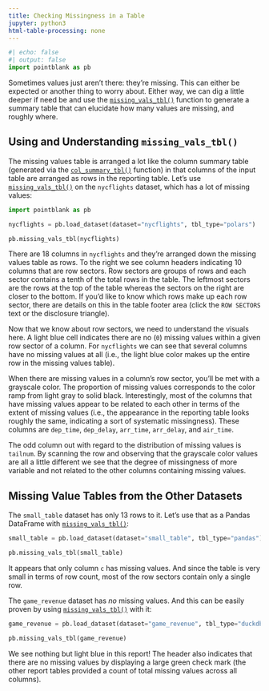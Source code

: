 ```yaml
---
title: Checking Missingness in a Table
jupyter: python3
html-table-processing: none
---
```


```python
#| echo: false
#| output: false
import pointblank as pb
```

Sometimes values just aren't there: they're missing. This can either be expected or another thing to
worry about. Either way, we can dig a little deeper if need be and use the
[`missing_vals_tbl()`](https://posit-dev.github.io/pointblank/reference/missing_vals_tbl.html)
function to generate a summary table that can elucidate how many values are missing, and roughly
where.

## Using and Understanding `missing_vals_tbl()`

The missing values table is arranged a lot like the column summary table (generated via the
[`col_summary_tbl()`](https://posit-dev.github.io/pointblank/reference/col_summary_tbl.html)
function) in that columns of the input table are arranged as rows in the reporting table. Let's use
[`missing_vals_tbl()`](https://posit-dev.github.io/pointblank/reference/missing_vals_tbl.html) on
the `nycflights` dataset, which has a lot of missing values:

```python
import pointblank as pb

nycflights = pb.load_dataset(dataset="nycflights", tbl_type="polars")

pb.missing_vals_tbl(nycflights)
```

There are 18 columns in `nycflights` and they're arranged down the missing values table as rows. To
the right we see column headers indicating 10 columns that are row sectors. Row sectors are groups
of rows and each sector contains a tenth of the total rows in the table. The leftmost sectors are
the rows at the top of the table whereas the sectors on the right are closer to the bottom. If you'd
like to know which rows make up each row sector, there are details on this in the table footer area
(click the `ROW SECTORS` text or the disclosure triangle).

Now that we know about row sectors, we need to understand the visuals here. A light blue cell
indicates there are no (`0`) missing values within a given row sector of a column. For `nycflights`
we can see that several columns have no missing values at all (i.e., the light blue color makes up
the entire row in the missing values table).

When there are missing values in a column's row sector, you'll be met with a grayscale color. The
proportion of missing values corresponds to the color ramp from light gray to solid black.
Interestingly, most of the columns that have missing values appear to be related to each other in
terms of the extent of missing values (i.e., the appearance in the reporting table looks roughly the
same, indicating a sort of systematic missingness). These columns are `dep_time`, `dep_delay`,
`arr_time`, `arr_delay`, and `air_time`.

The odd column out with regard to the distribution of missing values is `tailnum`. By scanning the
row and observing that the grayscale color values are all a little different we see that the degree
of missingness of more variable and not related to the other columns containing missing values.

## Missing Value Tables from the Other Datasets

The `small_table` dataset has only 13 rows to it. Let's use that as a Pandas DataFrame with
[`missing_vals_tbl()`](https://posit-dev.github.io/pointblank/reference/missing_vals_tbl.html):

```python
small_table = pb.load_dataset(dataset="small_table", tbl_type="pandas")

pb.missing_vals_tbl(small_table)
```

It appears that only column `c` has missing values. And since the table is very small in terms of
row count, most of the row sectors contain only a single row.

The `game_revenue` dataset has *no* missing values. And this can be easily proven by using
[`missing_vals_tbl()`](https://posit-dev.github.io/pointblank/reference/missing_vals_tbl.html) with
it:

```python
game_revenue = pb.load_dataset(dataset="game_revenue", tbl_type="duckdb")

pb.missing_vals_tbl(game_revenue)
```

We see nothing but light blue in this report! The header also indicates that there are no missing
values by displaying a large green check mark (the other report tables provided a count of total
missing values across all columns).
